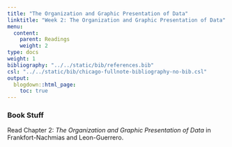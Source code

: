 ```yaml
---
title: "The Organization and Graphic Presentation of Data"
linktitle: "Week 2: The Organization and Graphic Presentation of Data"
menu:
  content:
    parent: Readings
    weight: 2
type: docs
weight: 1
bibliography: "../../static/bib/references.bib"
csl: "../../static/bib/chicago-fullnote-bibliography-no-bib.csl"
output:
  blogdown::html_page:
    toc: true
---
```


### Book Stuff
Read Chapter 2: *The Organization and Graphic Presentation of Data* in Frankfort-Nachmias and Leon-Guerrero. 



